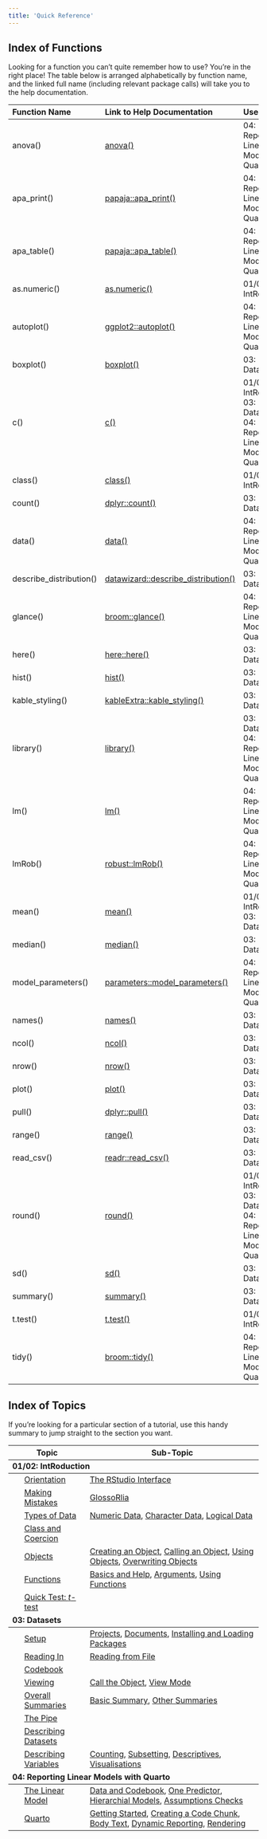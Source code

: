 ```yaml
---
title: 'Quick Reference'
---
```


## Index of Functions

Looking for a function you can't quite remember how to use? You're in the right place!
The table below is arranged alphabetically by function name, and the linked full name (including relevant package calls) will take you to the help documentation.
<table class="table" style="margin-left: auto; margin-right: auto;">
 <thead>
  <tr>
   <th style="text-align:left;"> Function Name </th>
   <th style="text-align:left;"> Link to Help Documentation </th>
   <th style="text-align:left;"> Used In... </th>
  </tr>
 </thead>
<tbody>
  <tr>
   <td style="text-align:left;"> anova() </td>
   <td style="text-align:left;"> <a href="https://rdrr.io/r/stats/anova.html">anova()</a> </td>
   <td style="text-align:left;"> 04: Reporting Linear Models with Quarto </td>
  </tr>
  <tr>
   <td style="text-align:left;"> apa_print() </td>
   <td style="text-align:left;"> <a href="https://rdrr.io/pkg/papaja/man/apa_print.html">papaja::apa_print()</a> </td>
   <td style="text-align:left;"> 04: Reporting Linear Models with Quarto </td>
  </tr>
  <tr>
   <td style="text-align:left;"> apa_table() </td>
   <td style="text-align:left;"> <a href="https://rdrr.io/pkg/papaja/man/apa_table.html">papaja::apa_table()</a> </td>
   <td style="text-align:left;"> 04: Reporting Linear Models with Quarto </td>
  </tr>
  <tr>
   <td style="text-align:left;"> as.numeric() </td>
   <td style="text-align:left;"> <a href="https://rdrr.io/r/base/numeric.html">as.numeric()</a> </td>
   <td style="text-align:left;"> 01/02: IntRoduction </td>
  </tr>
  <tr>
   <td style="text-align:left;"> autoplot() </td>
   <td style="text-align:left;"> <a href="https://ggplot2.tidyverse.org/reference/autoplot.html">ggplot2::autoplot()</a> </td>
   <td style="text-align:left;"> 04: Reporting Linear Models with Quarto </td>
  </tr>
  <tr>
   <td style="text-align:left;"> boxplot() </td>
   <td style="text-align:left;"> <a href="https://rdrr.io/r/graphics/boxplot.html">boxplot()</a> </td>
   <td style="text-align:left;"> 03: Datasets </td>
  </tr>
  <tr>
   <td style="text-align:left;"> c() </td>
   <td style="text-align:left;"> <a href="https://rdrr.io/r/base/c.html">c()</a> </td>
   <td style="text-align:left;"> 01/02: IntRoduction<br>03: Datasets<br>04: Reporting Linear Models with Quarto </td>
  </tr>
  <tr>
   <td style="text-align:left;"> class() </td>
   <td style="text-align:left;"> <a href="https://rdrr.io/r/base/class.html">class()</a> </td>
   <td style="text-align:left;"> 01/02: IntRoduction </td>
  </tr>
  <tr>
   <td style="text-align:left;"> count() </td>
   <td style="text-align:left;"> <a href="https://dplyr.tidyverse.org/reference/count.html">dplyr::count()</a> </td>
   <td style="text-align:left;"> 03: Datasets </td>
  </tr>
  <tr>
   <td style="text-align:left;"> data() </td>
   <td style="text-align:left;"> <a href="https://rdrr.io/r/utils/data.html">data()</a> </td>
   <td style="text-align:left;"> 04: Reporting Linear Models with Quarto </td>
  </tr>
  <tr>
   <td style="text-align:left;"> describe_distribution() </td>
   <td style="text-align:left;"> <a href="https://easystats.github.io/datawizard/reference/describe_distribution.html">datawizard::describe_distribution()</a> </td>
   <td style="text-align:left;"> 03: Datasets </td>
  </tr>
  <tr>
   <td style="text-align:left;"> glance() </td>
   <td style="text-align:left;"> <a href="https://generics.r-lib.org/reference/glance.html">broom::glance()</a> </td>
   <td style="text-align:left;"> 04: Reporting Linear Models with Quarto </td>
  </tr>
  <tr>
   <td style="text-align:left;"> here() </td>
   <td style="text-align:left;"> <a href="https://here.r-lib.org//reference/here.html">here::here()</a> </td>
   <td style="text-align:left;"> 03: Datasets </td>
  </tr>
  <tr>
   <td style="text-align:left;"> hist() </td>
   <td style="text-align:left;"> <a href="https://rdrr.io/r/graphics/hist.html">hist()</a> </td>
   <td style="text-align:left;"> 03: Datasets </td>
  </tr>
  <tr>
   <td style="text-align:left;"> kable_styling() </td>
   <td style="text-align:left;"> <a href="https://rdrr.io/pkg/kableExtra/man/kable_styling.html">kableExtra::kable_styling()</a> </td>
   <td style="text-align:left;"> 03: Datasets </td>
  </tr>
  <tr>
   <td style="text-align:left;"> library() </td>
   <td style="text-align:left;"> <a href="https://rdrr.io/r/base/library.html">library()</a> </td>
   <td style="text-align:left;"> 03: Datasets<br>04: Reporting Linear Models with Quarto </td>
  </tr>
  <tr>
   <td style="text-align:left;"> lm() </td>
   <td style="text-align:left;"> <a href="https://rdrr.io/r/stats/lm.html">lm()</a> </td>
   <td style="text-align:left;"> 04: Reporting Linear Models with Quarto </td>
  </tr>
  <tr>
   <td style="text-align:left;"> lmRob() </td>
   <td style="text-align:left;"> <a href="https://rdrr.io/pkg/robust/man/lmRob.html">robust::lmRob()</a> </td>
   <td style="text-align:left;"> 04: Reporting Linear Models with Quarto </td>
  </tr>
  <tr>
   <td style="text-align:left;"> mean() </td>
   <td style="text-align:left;"> <a href="https://rdrr.io/r/base/mean.html">mean()</a> </td>
   <td style="text-align:left;"> 01/02: IntRoduction<br>03: Datasets </td>
  </tr>
  <tr>
   <td style="text-align:left;"> median() </td>
   <td style="text-align:left;"> <a href="https://rdrr.io/r/stats/median.html">median()</a> </td>
   <td style="text-align:left;"> 03: Datasets </td>
  </tr>
  <tr>
   <td style="text-align:left;"> model_parameters() </td>
   <td style="text-align:left;"> <a href="https://easystats.github.io/parameters/reference/model_parameters.html">parameters::model_parameters()</a> </td>
   <td style="text-align:left;"> 04: Reporting Linear Models with Quarto </td>
  </tr>
  <tr>
   <td style="text-align:left;"> names() </td>
   <td style="text-align:left;"> <a href="https://rdrr.io/r/base/names.html">names()</a> </td>
   <td style="text-align:left;"> 03: Datasets </td>
  </tr>
  <tr>
   <td style="text-align:left;"> ncol() </td>
   <td style="text-align:left;"> <a href="https://rdrr.io/r/base/nrow.html">ncol()</a> </td>
   <td style="text-align:left;"> 03: Datasets </td>
  </tr>
  <tr>
   <td style="text-align:left;"> nrow() </td>
   <td style="text-align:left;"> <a href="https://rdrr.io/r/base/nrow.html">nrow()</a> </td>
   <td style="text-align:left;"> 03: Datasets </td>
  </tr>
  <tr>
   <td style="text-align:left;"> plot() </td>
   <td style="text-align:left;"> <a href="https://rdrr.io/r/graphics/plot.default.html">plot()</a> </td>
   <td style="text-align:left;"> 03: Datasets </td>
  </tr>
  <tr>
   <td style="text-align:left;"> pull() </td>
   <td style="text-align:left;"> <a href="https://dplyr.tidyverse.org/reference/pull.html">dplyr::pull()</a> </td>
   <td style="text-align:left;"> 03: Datasets </td>
  </tr>
  <tr>
   <td style="text-align:left;"> range() </td>
   <td style="text-align:left;"> <a href="https://rdrr.io/r/base/range.html">range()</a> </td>
   <td style="text-align:left;"> 03: Datasets </td>
  </tr>
  <tr>
   <td style="text-align:left;"> read_csv() </td>
   <td style="text-align:left;"> <a href="https://readr.tidyverse.org/reference/read_delim.html">readr::read_csv()</a> </td>
   <td style="text-align:left;"> 03: Datasets </td>
  </tr>
  <tr>
   <td style="text-align:left;"> round() </td>
   <td style="text-align:left;"> <a href="https://rdrr.io/r/base/Round.html">round()</a> </td>
   <td style="text-align:left;"> 01/02: IntRoduction<br>03: Datasets<br>04: Reporting Linear Models with Quarto </td>
  </tr>
  <tr>
   <td style="text-align:left;"> sd() </td>
   <td style="text-align:left;"> <a href="https://rdrr.io/r/stats/sd.html">sd()</a> </td>
   <td style="text-align:left;"> 03: Datasets </td>
  </tr>
  <tr>
   <td style="text-align:left;"> summary() </td>
   <td style="text-align:left;"> <a href="https://rdrr.io/r/base/summary.html">summary()</a> </td>
   <td style="text-align:left;"> 03: Datasets </td>
  </tr>
  <tr>
   <td style="text-align:left;"> t.test() </td>
   <td style="text-align:left;"> <a href="https://rdrr.io/r/stats/t.test.html">t.test()</a> </td>
   <td style="text-align:left;"> 01/02: IntRoduction </td>
  </tr>
  <tr>
   <td style="text-align:left;"> tidy() </td>
   <td style="text-align:left;"> <a href="https://generics.r-lib.org/reference/tidy.html">broom::tidy()</a> </td>
   <td style="text-align:left;"> 04: Reporting Linear Models with Quarto </td>
  </tr>
</tbody>
</table>

## Index of Topics

If you're looking for a particular section of a tutorial, use this handy summary to jump straight to the section you want.

<table class="table table-condensed table" style="margin-left: auto; margin-right: auto; margin-left: auto; margin-right: auto;">
 <thead>
  <tr>
   <th style="text-align:left;text-align: center;"> Topic </th>
   <th style="text-align:left;text-align: center;"> Sub-Topic </th>
  </tr>
 </thead>
<tbody>
  <tr grouplength="7"><td colspan="2" style="border-bottom: 1px solid;"><strong>01/02: IntRoduction</strong></td></tr>
<tr>
   <td style="text-align:left; padding-left:  2em;" indentlevel="1"> [Orientation](tutorials/psychrlogy/01_fundRmentals/01_02_intro.qmd#orientation) </td>
   <td style="text-align:left;"> [The RStudio Interface](tutorials/psychrlogy/01_fundRmentals/01_02_intro.qmd#the-rstudio-interface) </td>
  </tr>
  <tr>
   <td style="text-align:left; padding-left:  2em;" indentlevel="1"> [Making Mistakes](tutorials/psychrlogy/01_fundRmentals/01_02_intro.qmd#making-mistakes) </td>
   <td style="text-align:left;"> [GlossoRlia](tutorials/psychrlogy/01_fundRmentals/01_02_intro.qmd#glossorlia) </td>
  </tr>
  <tr>
   <td style="text-align:left; padding-left:  2em;" indentlevel="1"> [Types of Data](tutorials/psychrlogy/01_fundRmentals/01_02_intro.qmd#types-of-data) </td>
   <td style="text-align:left;"> [Numeric Data](tutorials/psychrlogy/01_fundRmentals/01_02_intro.qmd#numeric-data), [Character Data](tutorials/psychrlogy/01_fundRmentals/01_02_intro.qmd#character-data), [Logical Data](tutorials/psychrlogy/01_fundRmentals/01_02_intro.qmd#logical-data) </td>
  </tr>
  <tr>
   <td style="text-align:left; padding-left:  2em;" indentlevel="1"> [Class and Coercion](tutorials/psychrlogy/01_fundRmentals/01_02_intro.qmd#class-and-coercion) </td>
   <td style="text-align:left;">  </td>
  </tr>
  <tr>
   <td style="text-align:left; padding-left:  2em;" indentlevel="1"> [Objects](tutorials/psychrlogy/01_fundRmentals/01_02_intro.qmd#objects) </td>
   <td style="text-align:left;"> [Creating an Object](tutorials/psychrlogy/01_fundRmentals/01_02_intro.qmd#creating-an-object), [Calling an Object](tutorials/psychrlogy/01_fundRmentals/01_02_intro.qmd#calling-an-object), [Using Objects](tutorials/psychrlogy/01_fundRmentals/01_02_intro.qmd#using-objects), [Overwriting Objects](tutorials/psychrlogy/01_fundRmentals/01_02_intro.qmd#overwriting-objects) </td>
  </tr>
  <tr>
   <td style="text-align:left; padding-left:  2em;" indentlevel="1"> [Functions](tutorials/psychrlogy/01_fundRmentals/01_02_intro.qmd#functions) </td>
   <td style="text-align:left;"> [Basics and Help](tutorials/psychrlogy/01_fundRmentals/01_02_intro.qmd#basics-and-help), [Arguments](tutorials/psychrlogy/01_fundRmentals/01_02_intro.qmd#arguments), [Using Functions](tutorials/psychrlogy/01_fundRmentals/01_02_intro.qmd#using-functions) </td>
  </tr>
  <tr>
   <td style="text-align:left; padding-left:  2em;" indentlevel="1"> [Quick Test: *t*-test](tutorials/psychrlogy/01_fundRmentals/01_02_intro.qmd#quick-test:-*t*-test) </td>
   <td style="text-align:left;">  </td>
  </tr>
  <tr grouplength="8"><td colspan="2" style="border-bottom: 1px solid;"><strong>03: Datasets</strong></td></tr>
<tr>
   <td style="text-align:left; padding-left:  2em;" indentlevel="1"> [Setup](tutorials/psychrlogy/01_fundRmentals/03_datasets.qmd#setup) </td>
   <td style="text-align:left;"> [Projects](tutorials/psychrlogy/01_fundRmentals/03_datasets.qmd#projects), [Documents](tutorials/psychrlogy/01_fundRmentals/03_datasets.qmd#documents), [Installing and Loading Packages](tutorials/psychrlogy/01_fundRmentals/03_datasets.qmd#installing-and-loading-packages) </td>
  </tr>
  <tr>
   <td style="text-align:left; padding-left:  2em;" indentlevel="1"> [Reading In](tutorials/psychrlogy/01_fundRmentals/03_datasets.qmd#reading-in) </td>
   <td style="text-align:left;"> [Reading from File](tutorials/psychrlogy/01_fundRmentals/03_datasets.qmd#reading-from-file) </td>
  </tr>
  <tr>
   <td style="text-align:left; padding-left:  2em;" indentlevel="1"> [Codebook](tutorials/psychrlogy/01_fundRmentals/03_datasets.qmd#codebook) </td>
   <td style="text-align:left;">  </td>
  </tr>
  <tr>
   <td style="text-align:left; padding-left:  2em;" indentlevel="1"> [Viewing](tutorials/psychrlogy/01_fundRmentals/03_datasets.qmd#viewing) </td>
   <td style="text-align:left;"> [Call the Object](tutorials/psychrlogy/01_fundRmentals/03_datasets.qmd#call-the-object), [View Mode](tutorials/psychrlogy/01_fundRmentals/03_datasets.qmd#view-mode) </td>
  </tr>
  <tr>
   <td style="text-align:left; padding-left:  2em;" indentlevel="1"> [Overall Summaries](tutorials/psychrlogy/01_fundRmentals/03_datasets.qmd#overall-summaries) </td>
   <td style="text-align:left;"> [Basic Summary](tutorials/psychrlogy/01_fundRmentals/03_datasets.qmd#basic-summary), [Other Summaries](tutorials/psychrlogy/01_fundRmentals/03_datasets.qmd#other-summaries) </td>
  </tr>
  <tr>
   <td style="text-align:left; padding-left:  2em;" indentlevel="1"> [The Pipe](tutorials/psychrlogy/01_fundRmentals/03_datasets.qmd#the-pipe) </td>
   <td style="text-align:left;">  </td>
  </tr>
  <tr>
   <td style="text-align:left; padding-left:  2em;" indentlevel="1"> [Describing Datasets](tutorials/psychrlogy/01_fundRmentals/03_datasets.qmd#describing-datasets) </td>
   <td style="text-align:left;">  </td>
  </tr>
  <tr>
   <td style="text-align:left; padding-left:  2em;" indentlevel="1"> [Describing Variables](tutorials/psychrlogy/01_fundRmentals/03_datasets.qmd#describing-variables) </td>
   <td style="text-align:left;"> [Counting](tutorials/psychrlogy/01_fundRmentals/03_datasets.qmd#counting), [Subsetting](tutorials/psychrlogy/01_fundRmentals/03_datasets.qmd#subsetting), [Descriptives](tutorials/psychrlogy/01_fundRmentals/03_datasets.qmd#descriptives), [Visualisations](tutorials/psychrlogy/01_fundRmentals/03_datasets.qmd#visualisations) </td>
  </tr>
  <tr grouplength="2"><td colspan="2" style="border-bottom: 1px solid;"><strong>04: Reporting Linear Models with Quarto</strong></td></tr>
<tr>
   <td style="text-align:left; padding-left:  2em;" indentlevel="1"> [The Linear Model](tutorials/psychrlogy/01_fundRmentals/04_lm.qmd#the-linear-model) </td>
   <td style="text-align:left;"> [Data and Codebook](tutorials/psychrlogy/01_fundRmentals/04_lm.qmd#data-and-codebook), [One Predictor](tutorials/psychrlogy/01_fundRmentals/04_lm.qmd#one-predictor), [Hierarchial Models](tutorials/psychrlogy/01_fundRmentals/04_lm.qmd#hierarchial-models), [Assumptions Checks](tutorials/psychrlogy/01_fundRmentals/04_lm.qmd#assumptions-checks) </td>
  </tr>
  <tr>
   <td style="text-align:left; padding-left:  2em;" indentlevel="1"> [Quarto](tutorials/psychrlogy/01_fundRmentals/04_lm.qmd#quarto) </td>
   <td style="text-align:left;"> [Getting Started](tutorials/psychrlogy/01_fundRmentals/04_lm.qmd#getting-started), [Creating a Code Chunk](tutorials/psychrlogy/01_fundRmentals/04_lm.qmd#creating-a-code-chunk), [Body Text](tutorials/psychrlogy/01_fundRmentals/04_lm.qmd#body-text), [Dynamic Reporting](tutorials/psychrlogy/01_fundRmentals/04_lm.qmd#dynamic-reporting), [Rendering](tutorials/psychrlogy/01_fundRmentals/04_lm.qmd#rendering) </td>
  </tr>
</tbody>
</table>
